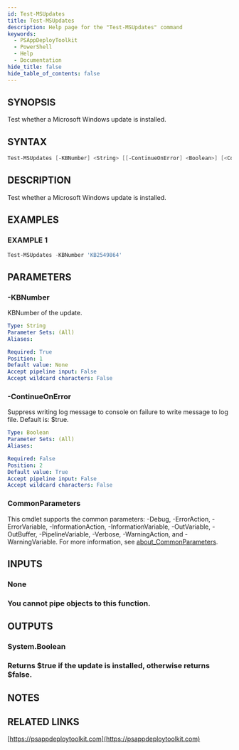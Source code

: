 ```yaml
---
id: Test-MSUpdates
title: Test-MSUpdates
description: Help page for the "Test-MSUpdates" command
keywords:
  - PSAppDeployToolkit
  - PowerShell
  - Help
  - Documentation
hide_title: false
hide_table_of_contents: false
---
```


## SYNOPSIS

Test whether a Microsoft Windows update is installed.

## SYNTAX

```powershell
Test-MSUpdates [-KBNumber] <String> [[-ContinueOnError] <Boolean>] [<CommonParameters>]
```

## DESCRIPTION

Test whether a Microsoft Windows update is installed.

## EXAMPLES

### EXAMPLE 1

```powershell
Test-MSUpdates -KBNumber 'KB2549864'
```

## PARAMETERS

### -KBNumber

KBNumber of the update.

```yaml
Type: String
Parameter Sets: (All)
Aliases:

Required: True
Position: 1
Default value: None
Accept pipeline input: False
Accept wildcard characters: False
```

### -ContinueOnError

Suppress writing log message to console on failure to write message to log file.
Default is: $true.

```yaml
Type: Boolean
Parameter Sets: (All)
Aliases:

Required: False
Position: 2
Default value: True
Accept pipeline input: False
Accept wildcard characters: False
```

### CommonParameters

This cmdlet supports the common parameters: -Debug, -ErrorAction, -ErrorVariable, -InformationAction, -InformationVariable, -OutVariable, -OutBuffer, -PipelineVariable, -Verbose, -WarningAction, and -WarningVariable. For more information, see [about_CommonParameters](http://go.microsoft.com/fwlink/?LinkID=113216).

## INPUTS

### None

### You cannot pipe objects to this function.
## OUTPUTS

### System.Boolean

### Returns $true if the update is installed, otherwise returns $false.
## NOTES

## RELATED LINKS

[https://psappdeploytoolkit.com](https://psappdeploytoolkit.com)
